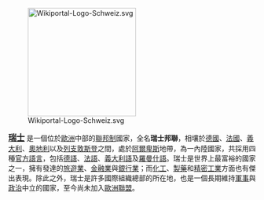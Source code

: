 <!--本行是為了讓圖文的相對位置好看一點而設-->

[[File:Wikiportal-Logo-Schweiz.svg|220px]]

<span style="font-size:larger;">'''[[瑞士|瑞士]]'''</span> 是一個位於[[歐洲|歐洲]]中部的[[聯邦制|聯邦制]]國家，全名'''瑞士邦聯'''，相壤於[[德國|德國]]、[[法國|法國]]、[[義大利|義大利]]、[[奧地利|奧地利]]以及[[列支敦斯登|列支敦斯登]]之間，處於[[阿爾卑斯山脈|阿爾卑斯]]地帶，為一內陸國家，共採用四種[[官方語言|官方語言]]，包括[[德語|德語]]、[[法語|法語]]、[[義大利語|義大利語]]及[[羅曼什語|羅曼什語]]。瑞士是世界上最富裕的國家之一，擁有發達的[[旅遊業|旅遊業]]、[[金融業|金融業]]與[[銀行|銀行業]]；而[[化学工业|化工]]、[[藥學|製藥]]和[[機械|精密工業]]方面也有傑出表現。除此之外，瑞士是許多國際組織總部的所在地，也是一個長期維持[[軍事|軍事]]與[[政治|政治]]中立的國家，至今尚未加入[[歐洲聯盟|歐洲聯盟]]。

<!--本行是為了讓圖文的相對位置好看一點而設-->